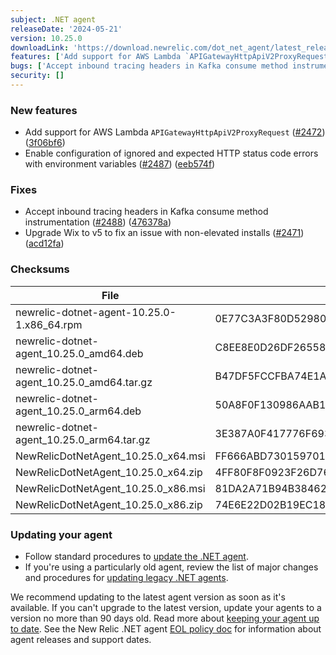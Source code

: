 ```yaml
---
subject: .NET agent
releaseDate: '2024-05-21'
version: 10.25.0
downloadLink: 'https://download.newrelic.com/dot_net_agent/latest_release'
features: ['Add support for AWS Lambda `APIGatewayHttpApiV2ProxyRequest`.','Enable configuration of ignored and expected HTTP status code errors with environment variables.']
bugs: ['Accept inbound tracing headers in Kafka consume method instrumentation.','Upgrade Wix to v5 to fix an issue with non-elevated installs.']
security: []
---
```


### New features

* Add support for AWS Lambda `APIGatewayHttpApiV2ProxyRequest` ([#2472](https://github.com/newrelic/newrelic-dotnet-agent/issues/2472)) ([3f06bf6](https://github.com/newrelic/newrelic-dotnet-agent/commit/3f06bf6a95465c37ee141c566b501d290e62d1fc))
* Enable configuration of ignored and expected HTTP status code errors with environment variables ([#2487](https://github.com/newrelic/newrelic-dotnet-agent/issues/2487)) ([eeb574f](https://github.com/newrelic/newrelic-dotnet-agent/commit/eeb574f3adfa1d90fcf39cd68b11e936d28292b4))

### Fixes

* Accept inbound tracing headers in Kafka consume method instrumentation ([#2488](https://github.com/newrelic/newrelic-dotnet-agent/issues/2488)) ([476378a](https://github.com/newrelic/newrelic-dotnet-agent/commit/476378aaddb58da22de3cbe30ce0cf778973fe5a))
* Upgrade Wix to v5 to fix an issue with non-elevated installs ([#2471](https://github.com/newrelic/newrelic-dotnet-agent/issues/2471)) ([acd12fa](https://github.com/newrelic/newrelic-dotnet-agent/commit/acd12fae2b2bd4af6a1b29cb5574ea7e4513b870))

### Checksums

| File                                       | SHA - 256  Hash                                                  |
| ------------------------------------------ | ---------------------------------------------------------------- |
| newrelic-dotnet-agent-10.25.0-1.x86_64.rpm | 0E77C3A3F80D52980DA7483A83456570B9C6A599E7EA545CD8E4BFEA90C42CD0 |
| newrelic-dotnet-agent_10.25.0_amd64.deb    | C8EE8E0D26DF26558BEFC0A8391473A49FDEE477F0EECDB44C352DFB159BF5A9 |
| newrelic-dotnet-agent_10.25.0_amd64.tar.gz | B47DF5FCCFBA74E1A0CF44EAB713496C3A8199333A3180C0F69A72569CB5CBDB |
| newrelic-dotnet-agent_10.25.0_arm64.deb    | 50A8F0F130986AAB1096666BE4C9EC331277E60B5D8B355E09258CB0B64EABD8 |
| newrelic-dotnet-agent_10.25.0_arm64.tar.gz | 3E387A0F417776F693C3ECDBF6E023D46573B005C28F7FC5AB731F68E6D540AF |
| NewRelicDotNetAgent_10.25.0_x64.msi        | FF666ABD7301597011EE09BCED65CC0F4CD4D43D9ADE4E3A76D792D34D82BFEB |
| NewRelicDotNetAgent_10.25.0_x64.zip        | 4FF80F8F0923F26D76240240C10EBA814E2FB6CCB7ED590D52BA69CE727FDCC2 |
| NewRelicDotNetAgent_10.25.0_x86.msi        | 81DA2A71B94B38462C45BD25CC8E7289E5DB90098424686251C18204D0A5E01F |
| NewRelicDotNetAgent_10.25.0_x86.zip        | 74E6E22D02B19EC189D6FC0240B6FB67FA7AEA0540FA2BB0630B7F721FAF6BBD |

### Updating your agent

* Follow standard procedures to [update the .NET agent](/docs/agents/net-agent/installation-configuration/update-net-agent).
* If you're using a particularly old agent, review the list of major changes and procedures for [updating legacy .NET agents](/docs/agents/net-agent/troubleshooting/upgrade-legacy-net-agents).

We recommend updating to the latest agent version as soon as it's available. If you can't upgrade to the latest version, update your agents to a version no more than 90 days old. Read more about [keeping your agent up to date](/docs/new-relic-solutions/new-relic-one/install-configure/update-new-relic-agent).
See the New Relic .NET agent [EOL policy doc](/docs/apm/agents/net-agent/getting-started/net-agent-eol-policy) for information about agent releases and support dates.

